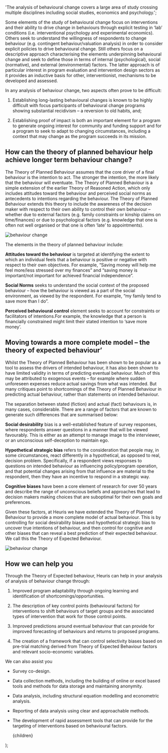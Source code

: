
  'The analysis of behavioural change covers a large area of study crossing multiple disciplines including social studies, economics and psychology.';

Some elements of the study of behavioural change focus on interventions and their ability to drive change in behaviours through explicit testing in ‘lab’ conditions (i.e. interventional psychology and experimental economics). Others seek to understand the willingness of respondents to change behaviour (e.g. contingent behaviour/valuation analysis) in order to consider explicit policies to drive behavioural change. Still others focus on a descriptive approach characterising the elements underpinning behavioural change and seek to define those in terms of internal (psychological), social (normative), and external (environmental) factors. The latter approach is of particular interest in program evaluation and intervention design sectors as it provides an inductive basis for other, interventionist, mechanisms to be developed and assessed.

In any analysis of behaviour change, two aspects often prove to be difficult:

1. Establishing long-lasting behavioural changes is known to be highly difficult with focus participants of behavioural change programs showing substantial recidivism – a reversion to old habits, and;

2. Establishing proof of impact is both an important element for a program to generate ongoing interest for community and funding support and for a program to seek to adapt to changing circumstances, including a context that may change as the program succeeds in its mission.

## How can the theory of planned behaviour help achieve longer term behaviour change?

The Theory of Planned Behaviour assumes that the core driver of a final behaviour is the intention to act. The stronger the intention, the more likely that the behaviour will eventuate. The Theory of Planned Behaviour is a simple extension of the earlier Theory of Reasoned Action, which only includes attitudes toward the behaviour and perceived social norms as antecedents to intentions regarding the behaviour. The Theory of Planned Behaviour extends this theory to include the awareness of the decision maker with respect to their own ability to control their own behaviour – whether due to external factors (e.g. family constraints or kinship claims on time/finances) or due to psychological factors (e.g. knowledge that one is often not well organised or that one is often ‘late’ to appointments).

![behaviour change](/posts/6e38f14f695c4118a74036b9c5348557836a4b95-911x615.png)

The elements in the theory of planned behaviour include:

**Attitudes toward the behaviour** is targeted at identifying the extent to which an individual feels that a behaviour is positive or negative with respect to their own objectives. For example, “Saving money will help me feel more/less stressed over my finances” and “saving money is important/not important for achieved financial independence”.

**Social Norms** seeks to understand the social context of the proposed behaviour – how the behaviour is viewed as a part of the social environment, as viewed by the respondent. For example, “my family tend to save more than I do”.

**Perceived behavioural control** element seeks to account for constraints or facilitators of intentions.For example, the knowledge that a person is financially constrained might limit their stated intention to ‘save more money’.

## Moving towards a more complete model – the theory of expected behaviour’

Whilst the Theory of Planned Behaviour has been shown to be popular as a tool to assess the drivers of intended behaviour, it has also been shown to have limited validity in terms of predicting eventual behaviour. Much of this may be attributed to exogenous events – for example where sudden unforeseen expenses reduce actual savings from what was intended. But many critiques point to shortcomings of the Theory of Planned Behaviour in predicting actual behaviour, rather than statements on intended behaviour.

The separation between stated (fiction) and actual (fact) behaviours is, in many cases, considerable. There are a range of factors that are known to generate such differences that are summarised below:

**Social desirability** bias is a well-established feature of survey responses, where respondents answer questions in a manner that will be viewed favourably. This is either as an attempt to manage image to the interviewer, or an unconscious self-deception to maintain ego.

**Hypothetical strategic bias** refers to the consideration that people may, in some circumstances, react differently in a hypothetical, as opposed to real, decision problem. Specifically, if a respondent views responses to questions on intended behaviour as influencing policy/program operation, and that potential changes arising from that influence are material to the respondent, then they have an incentive to respond in a strategic way.

**Cognitive biases** have been a core element of research for over 50 years and describe the range of unconscious beliefs and approaches that lead to decision makers making choices that are suboptimal for their own goals and preferences.

Given these factors, at Heuris we have extended the Theory of Planned Behaviour to provide a more complete model of actual behaviour. This is by controlling for social desirability biases and hypothetical strategic bias to uncover true intentions of behaviour, and then control for cognitive and other biases that can reveal a best prediction of their expected behaviour. We call this the Theory of Expected Behaviour.

![behaviour change](/posts/8fa604bc30ce3af02410bdc6b7a30a0136f30f15-1006x1197.png)

## How we can help you

Through the Theory of Expected behaviour, Heuris can help in your analysis of analysis of behaviour change through:

1. Improved program adaptability through ongoing learning and identification of shortcomings/opportunities.

2. The description of key control points (behavioural factors) for interventions to shift behaviours of target groups and the associated types of intervention that work for those control points.

3. Improved predictions around eventual behaviour that can provide for improved forecasting of behaviours and returns to proposed programs.

4. The creation of a framework that can control selectivity biases based on pre-trial matching derived from Theory of Expected Behaviour factors and relevant socio-economic variables.

We can also assist you

- Survey co-design.
- Data collection methods, including the building of online or excel based tools and methods for data storage and maintaining anonymity.
- Data analysis, including structural equation modelling and econometric analysis.
- Reporting of data analysis using clear and approachable methods.
- The development of rapid assessment tools that can provide for the targeting of interventions based on behavioural factors.

  <BlogLayout title={title} summary={summary} subtitle={subtitle}>
    {children}
  </BlogLayout>
);

